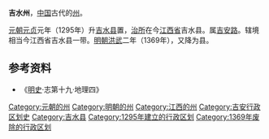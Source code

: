 '''吉水州'''，[[中国|中国]]古代的[[州|州]]。

[[元朝|元朝]][[元贞|元贞]]元年（1295年）升[[吉水县|吉水县]]置，[[治所|治所]]在今[[江西省|江西省]]吉水县。属[[吉安路|吉安路]]。辖境相当今江西省吉水县一带。[[明朝|明朝]][[洪武|洪武]]二年（1369年），又降为县。

== 参考资料 ==

*《[[明史|明史]]·志第十九·地理四》
{{江西行政区划小作品}}
[[Category:元朝的州|Category:元朝的州]]
[[Category:明朝的州|Category:明朝的州]]
[[Category:江西的州|Category:江西的州]]
[[Category:吉安行政区划史|Category:吉安行政区划史]]
[[Category:吉水县|Category:吉水县]]
[[Category:1295年建立的行政区划|Category:1295年建立的行政区划]]
[[Category:1369年废除的行政区划|Category:1369年废除的行政区划]]